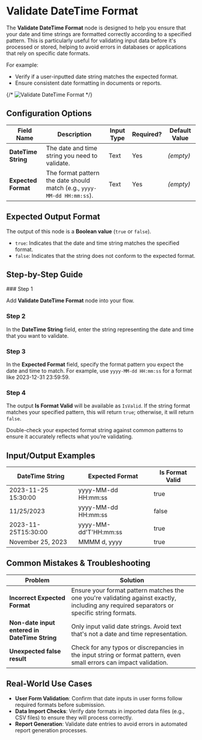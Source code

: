 
# Validate DateTime Format

The **Validate DateTime Format** node is designed to help you ensure that your date and time strings are formatted correctly according to a specified pattern. This is particularly useful for validating input data before it's processed or stored, helping to avoid errors in databases or applications that rely on specific date formats.

For example:

- Verify if a user-inputted date string matches the expected format.
- Ensure consistent date formatting in documents or reports.

{/* ![Validate DateTime Format](./validate-datetime-format.png) */}

## Configuration Options

| Field Name          | Description                                                             | Input Type | Required? | Default Value |
| ------------------- | ----------------------------------------------------------------------- | ---------- | --------- | ------------- |
| **DateTime String** | The date and time string you need to validate.                          | Text       | Yes       | _(empty)_     |
| **Expected Format** | The format pattern the date should match (e.g., `yyyy-MM-dd HH:mm:ss`). | Text       | Yes       | _(empty)_     |

## Expected Output Format

The output of this node is a **Boolean value** (`true` or `false`).

- `true`: Indicates that the date and time string matches the specified format.
- `false`: Indicates that the string does not conform to the expected format.

## Step-by-Step Guide

<Steps>
### Step 1

Add **Validate DateTime Format** node into your flow.

### Step 2

In the **DateTime String** field, enter the string representing the date and time that you want to validate.

### Step 3

In the **Expected Format** field, specify the format pattern you expect the date and time to match. For example, use `yyyy-MM-dd HH:mm:ss` for a format like 2023-12-31 23:59:59.

### Step 4

The output **Is Format Valid** will be available as `IsValid`. If the string format matches your specified pattern, this will return `true`; otherwise, it will return `false`.

</Steps>

<Callout type="info" title="Tip">
  Double-check your expected format string against common patterns to ensure it
  accurately reflects what you’re validating.
</Callout>

## Input/Output Examples

| DateTime String     | Expected Format       | Is Format Valid |
| ------------------- | --------------------- | --------------- |
| 2023-11-25 15:30:00 | yyyy-MM-dd HH:mm:ss   | true            |
| 11/25/2023          | yyyy-MM-dd HH:mm:ss   | false           |
| 2023-11-25T15:30:00 | yyyy-MM-dd'T'HH:mm:ss | true            |
| November 25, 2023   | MMMM d, yyyy          | true            |

## Common Mistakes & Troubleshooting

| Problem                                       | Solution                                                                                                                                    |
| --------------------------------------------- | ------------------------------------------------------------------------------------------------------------------------------------------- |
| **Incorrect Expected Format**                 | Ensure your format pattern matches the one you're validating against exactly, including any required separators or specific string formats. |
| **Non-date input entered in DateTime String** | Only input valid date strings. Avoid text that's not a date and time representation.                                                        |
| **Unexpected false result**                   | Check for any typos or discrepancies in the input string or format pattern, even small errors can impact validation.                        |

## Real-World Use Cases

- **User Form Validation**: Confirm that date inputs in user forms follow required formats before submission.
- **Data Import Checks**: Verify date formats in imported data files (e.g., CSV files) to ensure they will process correctly.
- **Report Generation**: Validate date entries to avoid errors in automated report generation processes.
